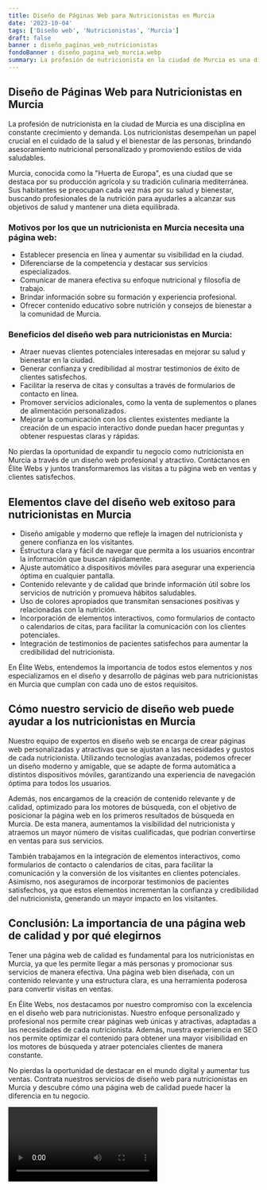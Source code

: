```yaml
---
title: Diseño de Páginas Web para Nutricionistas en Murcia
date: '2023-10-04'
tags: ['Diseño web', 'Nutricionistas', 'Murcia']
draft: false
banner : diseño_paginas_web_nutricionistas
fondoBanner : diseño_pagina_web_murcia.webp
summary: La profesión de nutricionista en la ciudad de Murcia es una disciplina en constante crecimiento y demanda. Los nutricionistas desempeñan un papel crucial en el cuidado de la salud y el bienestar de las personas, brindando asesoramiento nutricional personalizado y promoviendo estilos de vida saludables.
---
```


## Diseño de Páginas Web para Nutricionistas en Murcia

La profesión de nutricionista en la ciudad de Murcia es una disciplina en constante crecimiento y demanda. Los nutricionistas desempeñan un papel crucial en el cuidado de la salud y el bienestar de las personas, brindando asesoramiento nutricional personalizado y promoviendo estilos de vida saludables.

Murcia, conocida como la "Huerta de Europa", es una ciudad que se destaca por su producción agrícola y su tradición culinaria mediterránea. Sus habitantes se preocupan cada vez más por su salud y bienestar, buscando profesionales de la nutrición para ayudarles a alcanzar sus objetivos de salud y mantener una dieta equilibrada. 

### Motivos por los que un nutricionista en Murcia necesita una página web:

- Establecer presencia en línea y aumentar su visibilidad en la ciudad.
- Diferenciarse de la competencia y destacar sus servicios especializados.
- Comunicar de manera efectiva su enfoque nutricional y filosofía de trabajo.
- Brindar información sobre su formación y experiencia profesional.
- Ofrecer contenido educativo sobre nutrición y consejos de bienestar a la comunidad de Murcia.

### Beneficios del diseño web para nutricionistas en Murcia:

- Atraer nuevas clientes potenciales interesadas en mejorar su salud y bienestar en la ciudad.
- Generar confianza y credibilidad al mostrar testimonios de éxito de clientes satisfechos.
- Facilitar la reserva de citas y consultas a través de formularios de contacto en línea.
- Promover servicios adicionales, como la venta de suplementos o planes de alimentación personalizados.
- Mejorar la comunicación con los clientes existentes mediante la creación de un espacio interactivo donde puedan hacer preguntas y obtener respuestas claras y rápidas.

No pierdas la oportunidad de expandir tu negocio como nutricionista en Murcia a través de un diseño web profesional y atractivo. Contáctanos en Élite Webs y juntos transformaremos las visitas a tu página web en ventas y clientes satisfechos.

<GifSeo />

<Cta />

## Elementos clave del diseño web exitoso para nutricionistas en Murcia

- Diseño amigable y moderno que refleje la imagen del nutricionista y genere confianza en los visitantes.
- Estructura clara y fácil de navegar que permita a los usuarios encontrar la información que buscan rápidamente.
- Ajuste automático a dispositivos móviles para asegurar una experiencia óptima en cualquier pantalla.
- Contenido relevante y de calidad que brinde información útil sobre los servicios de nutrición y promueva hábitos saludables.
- Uso de colores apropiados que transmitan sensaciones positivas y relacionadas con la nutrición.
- Incorporación de elementos interactivos, como formularios de contacto o calendarios de citas, para facilitar la comunicación con los clientes potenciales.
- Integración de testimonios de pacientes satisfechos para aumentar la credibilidad del nutricionista.

En Élite Webs, entendemos la importancia de todos estos elementos y nos especializamos en el diseño y desarrollo de páginas web para nutricionistas en Murcia que cumplan con cada uno de estos requisitos.

## Cómo nuestro servicio de diseño web puede ayudar a los nutricionistas en Murcia

Nuestro equipo de expertos en diseño web se encarga de crear páginas web personalizadas y atractivas que se ajustan a las necesidades y gustos de cada nutricionista. Utilizando tecnologías avanzadas, podemos ofrecer un diseño moderno y amigable, que se adapte de forma automática a distintos dispositivos móviles, garantizando una experiencia de navegación óptima para todos los usuarios.

Además, nos encargamos de la creación de contenido relevante y de calidad, optimizado para los motores de búsqueda, con el objetivo de posicionar la página web en los primeros resultados de búsqueda en Murcia. De esta manera, aumentamos la visibilidad del nutricionista y atraemos un mayor número de visitas cualificadas, que podrían convertirse en ventas para sus servicios.

También trabajamos en la integración de elementos interactivos, como formularios de contacto o calendarios de citas, para facilitar la comunicación y la conversión de los visitantes en clientes potenciales. Asimismo, nos aseguramos de incorporar testimonios de pacientes satisfechos, ya que estos elementos incrementan la confianza y credibilidad del nutricionista, generando un mayor impacto en los visitantes.

## Conclusión: La importancia de una página web de calidad y por qué elegirnos

Tener una página web de calidad es fundamental para los nutricionistas en Murcia, ya que les permite llegar a más personas y promocionar sus servicios de manera efectiva. Una página web bien diseñada, con un contenido relevante y una estructura clara, es una herramienta poderosa para convertir visitas en ventas.

En Élite Webs, nos destacamos por nuestro compromiso con la excelencia en el diseño web para nutricionistas. Nuestro enfoque personalizado y profesional nos permite crear páginas web únicas y atractivas, adaptadas a las necesidades de cada nutricionista. Además, nuestra experiencia en SEO nos permite optimizar el contenido para obtener una mayor visibilidad en los motores de búsqueda y atraer potenciales clientes de manera constante.

No pierdas la oportunidad de destacar en el mundo digital y aumentar tus ventas. Contrata nuestros servicios de diseño web para nutricionistas en Murcia y descubre cómo una página web de calidad puede hacer la diferencia en tu negocio.

<Video />

<CtaBot job='Nutricionistas' city='Murcia'/>

<Gmaps query='Murcia+españa+maps' />